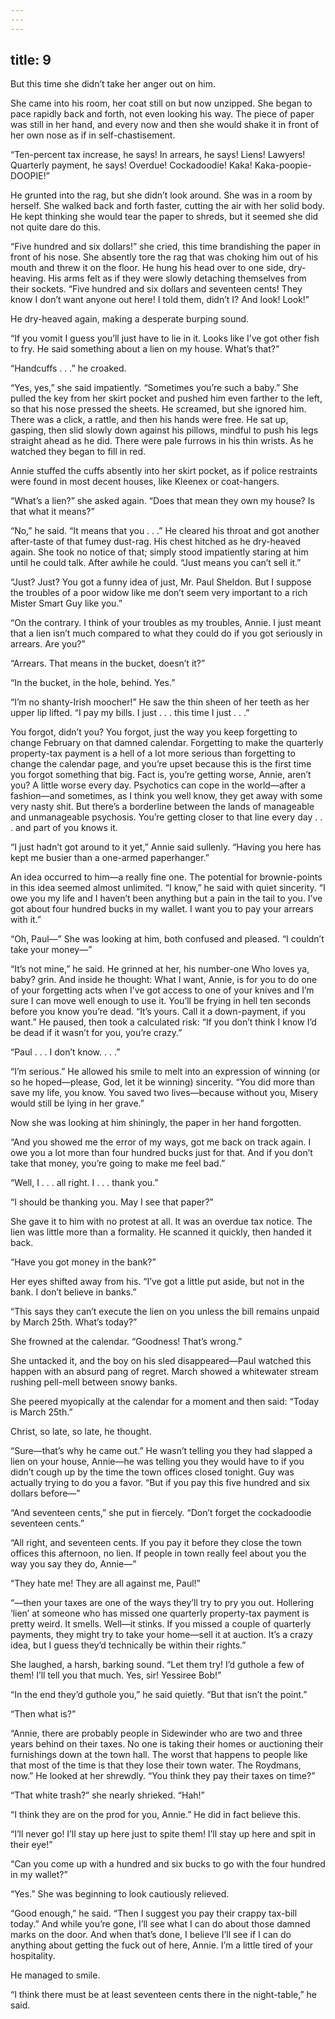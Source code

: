 ```yaml
---
---
---
```

title: 9
---




But this time she didn’t take her anger out on him.

She came into his room, her coat still on but now unzipped. She began to pace rapidly back and forth, not even looking his way. The piece of paper was still in her hand, and every now and then she would shake it in front of her own nose as if in self-chastisement.

“Ten-percent tax increase, he says! In arrears, he says! Liens! Lawyers! Quarterly payment, he says! Overdue! Cockadoodie! Kaka! Kaka-poopie-DOOPIE!”

He grunted into the rag, but she didn’t look around. She was in a room by herself. She walked back and forth faster, cutting the air with her solid body. He kept thinking she would tear the paper to shreds, but it seemed she did not quite dare do this.

“Five hundred and six dollars!” she cried, this time brandishing the paper in front of his nose. She absently tore the rag that was choking him out of his mouth and threw it on the floor. He hung his head over to one side, dry-heaving. His arms felt as if they were slowly detaching themselves from their sockets. “Five hundred and six dollars and seventeen cents! They know I don’t want anyone out here! I told them, didn’t I? And look! Look!”

He dry-heaved again, making a desperate burping sound.

“If you vomit I guess you’ll just have to lie in it. Looks like I’ve got other fish to fry. He said something about a lien on my house. What’s that?”

“Handcuffs . . .” he croaked.

“Yes, yes,” she said impatiently. “Sometimes you’re such a baby.” She pulled the key from her skirt pocket and pushed him even farther to the left, so that his nose pressed the sheets. He screamed, but she ignored him. There was a click, a rattle, and then his hands were free. He sat up, gasping, then slid slowly down against his pillows, mindful to push his legs straight ahead as he did. There were pale furrows in his thin wrists. As he watched they began to fill in red.

Annie stuffed the cuffs absently into her skirt pocket, as if police restraints were found in most decent houses, like Kleenex or coat-hangers.

“What’s a lien?” she asked again. “Does that mean they own my house? Is that what it means?”

“No,” he said. “It means that you . . .” He cleared his throat and got another after-taste of that fumey dust-rag. His chest hitched as he dry-heaved again. She took no notice of that; simply stood impatiently staring at him until he could talk. After awhile he could. “Just means you can’t sell it.”

“Just? Just? You got a funny idea of just, Mr. Paul Sheldon. But I suppose the troubles of a poor widow like me don’t seem very important to a rich Mister Smart Guy like you.”

“On the contrary. I think of your troubles as my troubles, Annie. I just meant that a lien isn’t much compared to what they could do if you got seriously in arrears. Are you?”

“Arrears. That means in the bucket, doesn’t it?”

“In the bucket, in the hole, behind. Yes.”

“I’m no shanty-Irish moocher!” He saw the thin sheen of her teeth as her upper lip lifted. “I pay my bills. I just . . . this time I just . . .”

You forgot, didn’t you? You forgot, just the way you keep forgetting to change February on that damned calendar. Forgetting to make the quarterly property-tax payment is a hell of a lot more serious than forgetting to change the calendar page, and you’re upset because this is the first time you forgot something that big. Fact is, you’re getting worse, Annie, aren’t you? A little worse every day. Psychotics can cope in the world—after a fashion—and sometimes, as I think you well know, they get away with some very nasty shit. But there’s a borderline between the lands of manageable and unmanageable psychosis. You’re getting closer to that line every day . . . and part of you knows it.

“I just hadn’t got around to it yet,” Annie said sullenly. “Having you here has kept me busier than a one-armed paperhanger.”

An idea occurred to him—a really fine one. The potential for brownie-points in this idea seemed almost unlimited. “I know,” he said with quiet sincerity. “I owe you my life and I haven’t been anything but a pain in the tail to you. I’ve got about four hundred bucks in my wallet. I want you to pay your arrears with it.”

“Oh, Paul—” She was looking at him, both confused and pleased. “I couldn’t take your money—”

“It’s not mine,” he said. He grinned at her, his number-one Who loves ya, baby? grin. And inside he thought: What I want, Annie, is for you to do one of your forgetting acts when I’ve got access to one of your knives and I’m sure I can move well enough to use it. You’ll be frying in hell ten seconds before you know you’re dead. “It’s yours. Call it a down-payment, if you want.” He paused, then took a calculated risk: “If you don’t think I know I’d be dead if it wasn’t for you, you’re crazy.”

“Paul . . . I don’t know. . . .”

“I’m serious.” He allowed his smile to melt into an expression of winning (or so he hoped—please, God, let it be winning) sincerity. “You did more than save my life, you know. You saved two lives—because without you, Misery would still be lying in her grave.”

Now she was looking at him shiningly, the paper in her hand forgotten.

“And you showed me the error of my ways, got me back on track again. I owe you a lot more than four hundred bucks just for that. And if you don’t take that money, you’re going to make me feel bad.”

“Well, I . . . all right. I . . . thank you.”

“I should be thanking you. May I see that paper?”

She gave it to him with no protest at all. It was an overdue tax notice. The lien was little more than a formality. He scanned it quickly, then handed it back.

“Have you got money in the bank?”

Her eyes shifted away from his. “I’ve got a little put aside, but not in the bank. I don’t believe in banks.”

“This says they can’t execute the lien on you unless the bill remains unpaid by March 25th. What’s today?”

She frowned at the calendar. “Goodness! That’s wrong.”

She untacked it, and the boy on his sled disappeared—Paul watched this happen with an absurd pang of regret. March showed a whitewater stream rushing pell-mell between snowy banks.

She peered myopically at the calendar for a moment and then said: “Today is March 25th.”

Christ, so late, so late, he thought.

“Sure—that’s why he came out.” He wasn’t telling you they had slapped a lien on your house, Annie—he was telling you they would have to if you didn’t cough up by the time the town offices closed tonight. Guy was actually trying to do you a favor. “But if you pay this five hundred and six dollars before—”

“And seventeen cents,” she put in fiercely. “Don’t forget the cockadoodie seventeen cents.”

“All right, and seventeen cents. If you pay it before they close the town offices this afternoon, no lien. If people in town really feel about you the way you say they do, Annie—”

“They hate me! They are all against me, Paul!”

“—then your taxes are one of the ways they’ll try to pry you out. Hollering ‘lien’ at someone who has missed one quarterly property-tax payment is pretty weird. It smells. Well—it stinks. If you missed a couple of quarterly payments, they might try to take your home—sell it at auction. It’s a crazy idea, but I guess they’d technically be within their rights.”

She laughed, a harsh, barking sound. “Let them try! I’d guthole a few of them! I’ll tell you that much. Yes, sir! Yessiree Bob!”

“In the end they’d guthole you,” he said quietly. “But that isn’t the point.”

“Then what is?”

“Annie, there are probably people in Sidewinder who are two and three years behind on their taxes. No one is taking their homes or auctioning their furnishings down at the town hall. The worst that happens to people like that most of the time is that they lose their town water. The Roydmans, now.” He looked at her shrewdly. “You think they pay their taxes on time?”

“That white trash?” she nearly shrieked. “Hah!”

“I think they are on the prod for you, Annie.” He did in fact believe this.

“I’ll never go! I’ll stay up here just to spite them! I’ll stay up here and spit in their eye!”

“Can you come up with a hundred and six bucks to go with the four hundred in my wallet?”

“Yes.” She was beginning to look cautiously relieved.

“Good enough,” he said. “Then I suggest you pay their crappy tax-bill today.” And while you’re gone, I’ll see what I can do about those damned marks on the door. And when that’s done, I believe I’ll see if I can do anything about getting the fuck out of here, Annie. I’m a little tired of your hospitality.

He managed to smile.

“I think there must be at least seventeen cents there in the night-table,” he said.